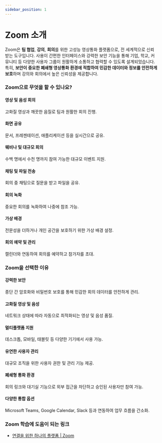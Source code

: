 ```yaml
---
sidebar_position: 1
---
```


# Zoom 소개

Zoom은 **팀 협업**, **강의**, **회의**를 위한 고성능 영상통화 플랫폼으로, 전 세계적으로 신뢰받는 도구입니다. 사용이 간편한 인터페이스와 강력한 보안 기능을 통해 기업, 학교, 커뮤니티 등 다양한 사용자 그룹이 원활하게 소통하고 협력할 수 있도록 설계되었습니다. 특히, **보안이 중요한 폐쇄형 영상통화 환경에 적합하여 민감한 데이터와 정보를 안전하게 보호**하며 강의와 회의에서 높은 신뢰성을 제공합니다.

### Zoom으로 무엇을 할 수 있나요?

#### 영상 및 음성 회의

고화질 영상과 깨끗한 음질로 팀과 원활한 회의 진행.

#### 화면 공유

문서, 프레젠테이션, 애플리케이션 등을 실시간으로 공유.

#### 웨비나 및 대규모 회의

수백 명에서 수천 명까지 참여 가능한 대규모 이벤트 지원.

#### 채팅 및 파일 전송

회의 중 채팅으로 질문을 받고 파일을 공유.

#### 회의 녹화

중요한 회의를 녹화하여 나중에 참조 가능.

#### 가상 배경

전문성을 더하거나 개인 공간을 보호하기 위한 가상 배경 설정.

#### 회의 예약 및 관리

캘린더와 연동하여 회의를 예약하고 참가자를 초대.

### Zoom을 선택한 이유

#### 강력한 보안

종단 간 암호화와 비밀번호 보호를 통해 민감한 회의 데이터를 안전하게 관리.

#### 고화질 영상 및 음성

네트워크 상태에 따라 자동으로 최적화되는 영상 및 음성 품질.

#### 멀티플랫폼 지원

데스크톱, 모바일, 태블릿 등 다양한 기기에서 사용 가능.

#### 유연한 사용자 관리

대규모 조직을 위한 사용자 권한 및 관리 기능 제공.

#### 폐쇄형 통화 환경

회의 링크와 대기실 기능으로 외부 접근을 차단하고 승인된 사용자만 참여 가능.

#### 다양한 통합 옵션

Microsoft Teams, Google Calendar, Slack 등과 연동하여 업무 흐름을 간소화.

### Zoom 학습에 도움이 되는 링크

- [연결을 위한 하나의 플랫폼 | Zoom](https://www.zoom.com/ko)
